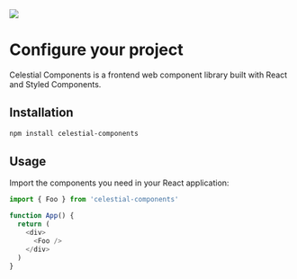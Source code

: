
<Meta title="Configure your project" />

<div className="sb-container">
  <div className="sb-section-logo">
    <img src="./assets/images/logo-celestial.png" />
  </div>

  <div className="sb-separator"></div>

  # Configure your project
  <p>Celestial Components is a frontend web component library built with React and Styled Components.</p>

  ## Installation 
  ```bash
  npm install celestial-components
  ```
  
  ## Usage
  <p>Import the components you need in your React application:</p>
  
  ```typescript
  import { Foo } from 'celestial-components'

  function App() {
    return (
      <div>
        <Foo />
      </div>
    )
  }
  ```
</div>

<style>
  {`
  .sb-container {
    margin-bottom: 3rem;
  }

  img {
    object-fit: cover;
  }

  .sb-container p {
    font-size: 0.875rem;
  }

  .sb-separator {
    height:0.3rem;
    border-radius: 100%;
    margin: 1.2rem 0;
    background: rgb(107,0,249);
    background: -moz-linear-gradient(90deg, rgba(107,0,249,1) 0%, rgba(1,99,255,1) 100%);
    background: -webkit-linear-gradient(90deg, rgba(107,0,249,1) 0%, rgba(1,99,255,1) 100%);
    background: linear-gradient(90deg, rgba(107,0,249,1) 0%, rgba(1,99,255,1) 100%);
    filter: progid:DXImageTransform.Microsoft.gradient(startColorstr="#6b00f9",endColorstr="#0163ff",GradientType=1);
  }
  `}
</style>
